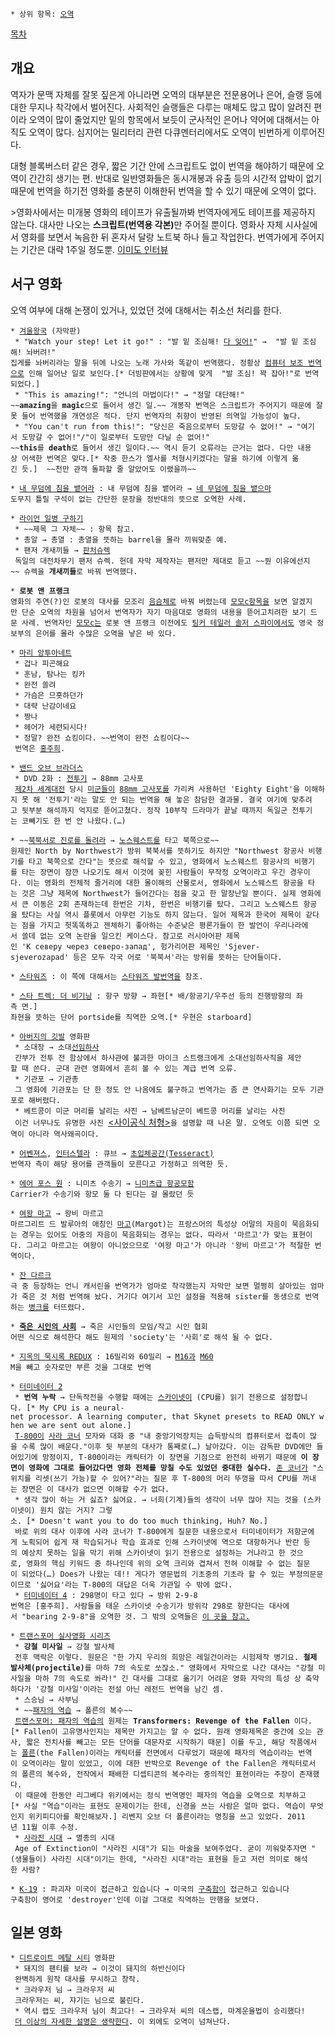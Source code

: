  * 상위 항목: [[오역]]

[[목차]]

== 개요 ==
역자가 문맥 자체를 잘못 짚은게 아니라면 오역의 대부분은 전문용어나 은어, 슬랭 등에 대한 무지나 착각에서 벌어진다. 사회적인 슬랭들은 다루는 매체도 많고 많이 알려진 편이라 오역이 많이 줄었지만 밑의 항목에서 보듯이 군사적인 은어나 약어에 대해서는 아직도 오역이 많다. 심지어는 밀리터리 관련 다큐멘터리에서도 오역이 빈번하게 이루어진다.

대형 블록버스터 같은 경우, 짧은 기간 안에 스크립트도 없이 번역을 해야하기 때문에 오역이 간간히 생기는 편. 반대로 일반영화들은 동시개봉과 유출 등의 시간적 압박이 없기 때문에 번역을 하기전 영화를 충분히 이해한뒤 번역을 할 수 있기 때문에 오역이 없다.

>영화사에서는 미개봉 영화의 테이프가 유출될까봐 번역자에게도 테이프를 제공하지 않는다. 대사만 나오는 '''스크립트(번역용 각본)'''만 주어질 뿐이다. 영화사 자체 시사실에서 영화를 보면서 녹음한 뒤 혼자서 달랑 노트북 하나 들고 작업한다. 번역가에게 주어지는 기간은 대략 1주일 정도뿐. [http://www.chosun.com/magazine/news/200502/200502270056.html 이미도 인터뷰]

== 서구 영화 ==
오역 여부에 대해 논쟁이 있거나, 있었던 것에 대해서는 취소선 처리를 한다.

 * [[겨울왕국]] (자막판)
  * "Watch your step! Let it go!" : "발 밑 조심해! [[Let It Go(겨울왕국)|다 잊어!]]" →  "발 밑 조심해! 놔버려!"
 집게를 놔버리라는 말을 뒤에 나오는 노래 가사와 똑같이 번역했다. 정황상 [[컴퓨터 보조 번역]]으로 인해 일어난 일로 보인다.[* 더빙판에서는 상황에 맞게  "발 조심! 꽉 잡아!"로 번역되었다.]
  * "This is amazing!": "언니의 마법이다!" → "정말 대단해!"
 ~~'''amazing'''을 '''magic'''으로 들어서 생긴 일.~~ 개봉작 번역은 스크립트가 주어지기 때문에 잘못 들어 번역했을 개연성은 적다. 단지 번역자의 취향이 반영된 의역일 가능성이 높다.
  * "You can't run from this!": "당신은 죽음으로부터 도망갈 수 없어!" → "여기서 도망갈 수 없어!"/"이 일로부터 도망만 다닐 순 없어!"
 ~~'''this'''를 '''death'''로 들어서 생긴 일이다.~~ 역시 듣기 오류라는 근거는 없다. 다만 내용상 어색한 번역은 맞다.[* 작중 한스가 엘사를 처형시키겠다는 말을 하기에 이렇게 옮긴 듯.]  ~~천만 관객 돌파할 줄 알았어도 이랬을까~~

 * [[내 무덤에 침을 뱉어라]] : 내 무덤에 침을 뱉어라 → [[네 무덤에 침을 뱉으마]]
 도무지 틀릴 구석이 없는 간단한 문장을 정반대의 뜻으로 오역한 사례.

 * [[라이언 일병 구하기]]
  * ~~제목 그 자체~~ : 항목 참고.
  * 총알 → 총열 : 총열을 뜻하는 barrel을 몰라 끼워맞춘 예.
  * 팬저 개새끼들 → [[판처슈렉]]
  독일의 대전차무기 팬저 슈렉. 헌데 자막 제작자는 팬저만 제대로 듣고 ~~뭔 이유에선지~~ 슈렉을 '''개새끼들'''로 바꿔 번역했다.

 * '''로봇 앤 프랭크'''
 영화의 주연(?)인 로봇의 대사를 모조리 [[음슴체]]로 바꿔 버렸는데 [[모모c]]항목을 보면 알겠지만 단순 오역의 차원을 넘어서 번역자가 자기 마음대로 영화의 내용을 뜯어고치려한 보기 드문 사례. 번역자인 [[모모c]]는 로봇 앤 프랭크 이전에도 [[팅커 테일러 솔저 스파이(영화)|팅커 테일러 솔저 스파이]]에서도 영국 정보부의 은어를 몰라 수많은 오역을 낳은 바 있다. 

 * [[마리 앙투아네트(영화)|마리 앙투아네트]]
  * 겁나 피곤해요
  * 훈남, 탐나는 킹카
  * 완전 쏠려
  * 가슴은 므흣하던가
  * 대략 난감이네요
  * 짱나
  * 헤어가 세련되시다!
  * 정말? 완전 쇼킹이다. ~~번역이 완전 쇼킹이다~~
  번역은 [[홍주희]].

 * [[밴드 오브 브라더스]] 
  * DVD 2화 : [[전투기]] → 88mm 고사포
  [[제2차 세계대전]] 당시 [[미군]]들이 [[88mm 대공포|88mm 고사포]]를 가리켜 사용하던 'Eighty Eight'을 이해하지 못 해 '전투기'라는 말도 안 되는 번역을 해 놓은 참담한 결과물. 결국 여기에 맞추려고 뒷부분 해석까지 억지로 뜯어고쳤다. 정작 10부작 드라마가 끝날 때까지 독일군 전투기는 코빼기도 한 번 안 나왔다.(…)

 * ~~[[북북서로 진로를 돌려라]] → [[노스웨스트 항공|노스웨스트]]를 타고 북쪽으로~~
 원제인 North by Northwest가 방위 북북서를 뜻하기도 하지만 "Northwest 항공사 비행기를 타고 북쪽으로 간다"는 뜻으로 해석할 수 있고, 영화에서 노스웨스트 항공사의 비행기를 타는 장면이 잠깐 나오기도 해서 이것에 꽂힌 사람들이 무작정 오역이라고 우긴 경우이다. 이는 영화의 전체적 줄거리에 대한 몰이해의 산물로서, 영화에서 노스웨스트 항공을 타는 것은 그냥 제목에 Northwest가 들어간다는 점을 갖고 한 말장난일 뿐이다. 실제 영화에서 큰 이동은 2회 존재하는데 한번은 기차, 한번은 비행기를 탔다. 그리고 노스웨스트 항공을 탔다는 사실 역시 플롯에서 아무런 기능도 하지 않는다. 일어 제목과 한국어 제목이 같다는 점을 가지고 헛똑똑하고 젠체하기 좋아하는 수준낮은 평론가들이 한 발언이 우리나라에서 쓸데 없는 오역 논란을 일으킨 케이스다. 참고로 러시아어판 제목인 'К северу через северо-запад', 헝가리어판 제목인 'Sjever-sjeverozapad' 등은 모두 각국 어로 '북북서'라는 방위를 뜻하는 단어들이다.

 * [[스타워즈]] : 이 쪽에 대해서는 [[스타워즈 발번역]]을 참조.

 * [[스타 트렉: 더 비기닝]] : 항구 방향 → 좌현[* 배/항공기/우주선 등의 진행방향의 좌측 면.]
 좌현을 뜻하는 단어 portside를 직역한 오역.[* 우현은 starboard]

 * [[아버지의 깃발]] 영화판 
  * 소대장 → 소대[[선임하사]]
  간부가 전투 전 함상에서 하사관에 불과한 마이크 스트랭크에게 소대선임하사직을 제안할 때 쓴다. 군대 관련 영화에서 흔히 볼 수 있는 계급 번역 오류.
  * 기관포 → 기관총
  그 영화에 기관포는 단 한 정도 안 나옴에도 불구하고 번역가는 좀 큰 연사화기는 모두 기관포로 해버렸다.
  * 베트콩이 미군 머리를 날리는 사진 → 남베트남군이 베트콩 머리를 날리는 사진
  이건 너무나도 유명한 사진 [http://en.wikipedia.org/wiki/File:Nguyen.jpg <사이공식 처형>]을 설명할 때 나온 말. 오역도 이쯤 되면 오역이 아니라 역사왜곡이다.

 * [[어벤져스]], [[인터스텔라]] : 큐브 → [[4차원|초입체공간(Tesseract)]]
 번역자 측이 해당 용어를 관객들이 모른다고 가정하고 의역한 듯.

 * [[에어 포스 원]] : 니미츠 수송기 → [[니미츠급 항공모함]]
 Carrier가 수송기와 항모 둘 다 된다는 걸 몰랐던 듯

 * [[여왕 마고]] → 왕비 마르고
 마르그리트 드 발루아의 애칭인 [[마고#s-2|마고]](Margot)는 프랑스어의 특성상 어말의 자음이 묵음화되는 경우는 있어도 어중의 자음이 묵음화되는 경우는 없다. 따라서 '마르고'가 맞는 표현이다. 그리고 마르고는 여왕이 아니었으므로 '여왕 마고'가 아니라 '왕비 마르고'가 적절한 번역이다.

 * [[잔 다르크#s-1.9|잔 다르크]]
 극 중 등장하는 언니 캐서린을 번역가가 엄마로 착각했는지 자막만 보면 멀쩡히 살아있는 엄마가 죽은 것 처럼 번역해 놨다. 거기다 여기서 꼬인 설정을 적용해 sister를 동생으로 번역하는 [[병크]]를 터뜨렸다.

 * '''[[죽은 시인의 사회]]''' → 죽은 시인들의 모임/작고 시인 협회
 어떤 식으로 해석한다 해도 원제의 'society'는 '사회'로 해석 될 수 없다.

 * [[지옥의 묵시록|지옥의 묵시록 REDUX]] : 16밀리와 60밀리 → [[M16]]과 [[M60]]
 M을 빼고 숫자로만 부른 것을 그대로 번역

 * [[터미네이터 2 : 심판의 날|터미네이터 2]]
  * '''번역 누락''' → 단독작전을 수행할 때에는 [[스카이넷]]이 (CPU를) 읽기 전용으로 설정합니다. [* My CPU is a neural-net processor. A learning computer, that Skynet presets to READ ONLY when we are sent out alone.]
  [[T-800]]이 [[사라 코너]] 모자와 대화 중 "내 중앙기억장치는 습득방식의 컴퓨터로서 접촉이 많을 수록 많이 배운다."이후 뒷 부분의 대사가 통째로(…) 날아갔다. 이는 감독판 DVD에만 들어있기에 망정이지, T-800이라는 캐릭터가 이 장면을 기점으로 완전히 바뀌기 때문에 '''이 장면이 영화에 그대로 들어갔다면 영화 전체를 망칠 수도 있었던 중대한 실수다.''' [[존 코너]]가 "스위치를 리셋(쓰기 가능)할 수 있어?"라는 질문 후 T-800의 머리 뚜껑을 따서 CPU를 꺼내는 장면은 이 대사가 없으면 이해할 수가 없다.
  * 생각 많이 하는 거 싫죠? 싫어요. → 너희(기계)들의 생각이 너무 많아 지는 것을 (스카이넷이) 원치 않는 거지? 그렇소. [* Doesn't want you to do too much thinking, Huh? No.]
  바로 위의 대사 이후에 사라 코너가 T-800에게 질문한 내용으로서 터미네이터가 저항군에게 노획되어 쉽게 재 학습되거나 학습 효과로 인해 스카이넷에 역으로 대항하거나 반란 등의 예상치 못하는 일을 막기 위해 스카이넷이 읽기 전용으로 설정하는 거냐라고 한 것으로, 영화의 핵심 키워드 중 하나인데 위의 오역 크리와 겹쳐서 전혀 이해할 수 없는 질문이 되었다(…) Does가 나왔는 데!! 게다가 영문법의 기초중의 기초라 할 수 있는 부정의문문이므로 '싫어요'라는 T-800의 대답은 더욱 가관일 수 밖에 없다.
  * [[터미네이터 시리즈|터미네이터 4]] : 298명이 타고 있다 → 방위 2-9-8 
 번역은 [홍주희]. 사람들을 태운 스카이넷 수송기가 방위각 298로 향한다는 대사에서 "bearing 2-9-8"을 오역한 것. 그 밖의 오역들은 [http://pyodogi.com/110050239283 이 곳을 참고.]

 * [[트랜스포머 실사영화 시리즈]]
  * '''강철 미사일''' → 강철 발사체
  전후 맥락은 이렇다. 원문은 "한 가지 우리의 희망은 레일건이라는 시험제작 병기요. '''철제 발사체(projectile)'''를 마하 7의 속도로 쏘잖소." 영화에서 자막으로 나간 대사는 "강철 미사일을 마하 7의 속도로 쏴라!" 긴 대사를 그대로 옮기기 어려운 영화 자막의 특성 상 축약하다가 '강철 미사일'이라는 전설 아닌 레전드 번역을 남긴 셈.
  * 스승님 → 사부님
  * ~~[[트랜스포머: 패자의 역습|패자의 역습]] → 폴른의 복수~~
  [[트랜스포머: 패자의 역습]]의 원제는 '''Transformers: Revenge of the Fallen''' 이다.[* Fallen이 고유명사인지는 제목만 가지고는 알 수 없다. 원래 영화제목은 중간에 오는 관사, 짧은 전치사를 빼고는 모든 단어를 대문자로 시작하기 때문] 이를 두고, 해당 작품에서는 [[폴른(트랜스포머)|폴른]](the Fallen)이라는 캐릭터를 전면에서 다루었기 때문에 패자의 역습이라는 번역이 오역이라는 말이 있었고, 이에 대한 반박으로 Revenge of the Fallen은 캐릭터로서의 폴른의 복수와, 전작에서 패배한 디셉티콘의 복수라는 중의적인 표현이라는 주장이 존재했다.
  이 때문에 한동안 리그베다 위키에서는 정식 번역명인 패자의 역습을 오역으로 치부하고[* 사실 "역습"이라는 표현도 문제이기는 한데, 신경을 쓰는 사람은 얼마 없다. 역습이 무엇인지 위키피디아를 확인해보자.] 리벤지 오브 더 폴른이라는 명칭을 쓰고 있었다. 2011년 11월 이후 수정.
  * [[트랜스포머: 사라진 시대(영화)|사라진 시대]] → 멸종의 시대
  Age of Extinction이 "사라진 시대"가 되는 마술을 보여주었다. 굳이 끼워맞추자면 "(생물들이) 사라진 시대"이기는 한데, "사라진 시대"라는 표현을 듣고 저런 의미로 해석한 사람?

 * [[K-19#s-2|K-19]] : 파괴자 미국이 접근하고 있습니다 → 미국의 [[구축함]]이 접근하고 있습니다
 구축함이 영어로 'destroyer'인데 이걸 그대로 직역하는 만행을 보였다. 

== 일본 영화 ==
 * [[디트로이트 메탈 시티]] 영화판
  * 돼지의 팬티를 보라 → 이것이 돼지의 하반신이다
  완벽하게 원작 대사를 무시하고 창작.
  * 크라우저 님 → 크라우저 씨
  크라우저는 씨, 쟈기는 님으로 불린다. 
  * 역시 랩도 크라우저 님이 최고다! → 크라우저 씨의 데스랩, 마계운율법이 승리했다!
  [[더 이상의 자세한 설명은 생략한다]]. 이 외에도 오역이 넘쳐난다.
